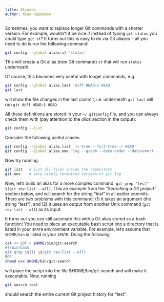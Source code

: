 ```yaml
---
title: Aliases
author: Alex Razoumov
---
```


Sometimes, you want to replace longer Git commands with a shorter version. For example, wouldn't it be nice if
instead of typing `git status` you could type `git st`? It turns out this is easy to do via Git aliases -- all
you need to do is run the following command:

```.bash
git config --global alias.st 'status'
```

This will create a Git alias (new Git command) `st` that will run `status` underneath.

Of course, this becomes very useful with longer commands, e.g.

```.bash
git config --global alias.last 'diff HEAD~1 HEAD'
git last
```

will show the file changes in the last commit, i.e. underneath `git last` will run `git diff HEAD~1 HEAD`.

All these definitions are stored in your `~/.gitconfig` file, and you can always check them with (pay
attention to the *alias* section in the output):

```.bash
git config --list
```

Consider the following useful aliases:

```.bash
git config --global alias.list 'ls-tree --full-tree -r HEAD'
git config --global alias.one "log --graph --date-order --date=short --pretty=format:'%C(cyan)%h %C(yellow)%ar %C(auto)%s%+b %C(green)%ae'"
```

Now try running:

```.bash
git list   # list all files inside the repository
git one    # very nicely formatted version of git log
```

Now, let's build an alias for a more complex command: `git grep "test" $(git rev-list --all)`. This an example
from the *"Searching a Git project"* section below, and will search for the string "test" in all earlier
commits. There are two problems with this command: (1) it takes an argument (the string "test"), and (2) it
uses an output from another Unix command (`git rev-list --all`) as its input.

It turns out you can still automate this with a Git alias stored as a bash function! You need to place an
executable bash script into a directory that is listed in your `$PATH` environment variable. For example,
let's assume that `$HOME/bin` is listed in your `$PATH`. Doing the following

```.bash
cat << EOF > $HOME/bin/git-search
#!/bin/bash
git grep \${1} \$(git rev-list --all)
EOF
chmod u+x $HOME/bin/git-search
```

will place the script into the file $HOME/bin/git-search and will make it executable. Now, running

```.bash
git search test
```

should search the entire current Git project history for "test".
